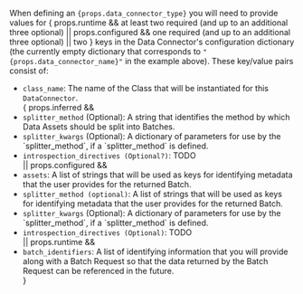 <!-- props.data_connector_type: string value of the data connector's class name. -->
<!-- props.data_connector_name: string value of the name assigned to the data connector in previous examples. -->
<!-- props.inferred: boolean value that determines if the base key list should be `class_name`, `splitter_method`, `splitter_kwargs`, `introspection_directives` (true) -->
<!-- props.configured: boolean value that determines if the base key list should be `class_name`, `assets` (true) -->
<!-- props.runtime: boolean value that determines if the base key list should be `class_name`, `batch_identifiers` (true) -->

<div>
    <p>
        When defining an <code>{props.data_connector_type}</code> you will need to provide values for { props.runtime && <span>at least two required (and up to an additional three optional)</span> || props.configured && <span>one required (and up to an additional three optional)</span> || <span>two</span> } keys in the Data Connector's configuration dictionary (the currently empty dictionary that corresponds to <code>"{props.data_connector_name}"</code> in the example above).  These key/value pairs consist of:
    </p>
    <ul>
        <li>
            <code>class_name</code>: The name of the Class that will be instantiated for this <code>DataConnector</code>.
        </li>
        { props.inferred &&
            <span>
                <li>
                    <code>splitter_method</code> (Optional): A string that identifies the method by which Data Assets should be split into Batches.
                </li>
                <li>
                    <code>splitter_kwargs</code> (Optional): A dictionary of parameters for use by the `splitter_method`, if a `splitter_method` is defined.
                </li>
                <li>
                    <code>introspection_directives (Optional?)</code>: TODO
                </li>
            </span>
        || props.configured &&
            <span>
                <li>
                    <code>assets</code>: A list of strings that will be used as keys for identifying metadata that the user provides for the returned Batch.
                </li>
                <li>
                    <code>splitter_method (optional)</code>: A list of strings that will be used as keys for identifying metadata that the user provides for the returned Batch.
                </li>
                <li>
                    <code>splitter_kwargs</code> (Optional): A dictionary of parameters for use by the `splitter_method`, if a `splitter_method` is defined.
                </li>
                <li>
                    <code>introspection_directives (Optional)</code>: TODO
                </li>
            </span>
        || props.runtime &&
            <span>
                <li>
                    <code>batch_identifiers</code>: A list of identifying information that you will provide along with a Batch Request so that the data returned by the Batch Request can be referenced in the future.
                </li>
            </span>
        }
    </ul>
</div>
